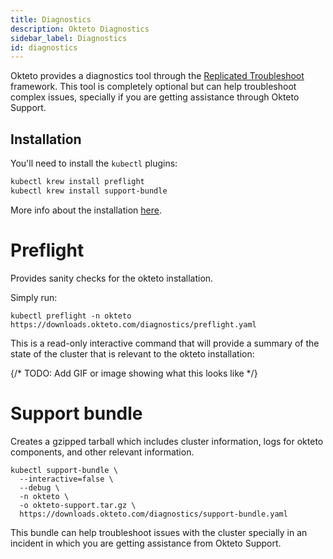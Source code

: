 ```yaml
---
title: Diagnostics
description: Okteto Diagnostics
sidebar_label: Diagnostics
id: diagnostics
---
```


Okteto provides a diagnostics tool through the [Replicated Troubleshoot](https://troubleshoot.sh) framework. This tool is completely optional but can help troubleshoot complex issues, specially if you are getting assistance through Okteto Support.

## Installation

You'll need to install the `kubectl` plugins:

```bash
kubectl krew install preflight
kubectl krew install support-bundle
```

More info about the installation [here](https://troubleshoot.sh/docs/#installation).

# Preflight

Provides sanity checks for the okteto installation.

Simply run:

```
kubectl preflight -n okteto https://downloads.okteto.com/diagnostics/preflight.yaml
```

This is a read-only interactive command that will provide a summary of the state of the cluster that is relevant to the okteto installation:


{/* TODO: Add GIF or image showing what this looks like */}


# Support bundle

Creates a gzipped tarball which includes cluster information, logs for okteto components, and other relevant information.

```
kubectl support-bundle \
  --interactive=false \
  --debug \
  -n okteto \
  -o okteto-support.tar.gz \
  https://downloads.okteto.com/diagnostics/support-bundle.yaml
```

This bundle can help troubleshoot issues with the cluster specially in an incident in which you are getting assistance from Okteto Support.










